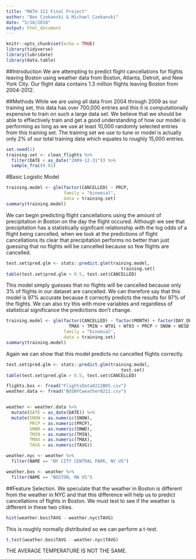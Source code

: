 ```yaml
---
title: "MATH 311 Final Project"
author: "Ben Czekanski & Michael Czekanski"
date: "5/18/2018"
output: html_document
---
```


```r
knitr::opts_chunk$set(echo = TRUE)
library(tidyverse)
library(lubridate)
library(data.table)
```

##Introduction
We are attempting to predict flight cancellations for flights leaving Boston using weather data from Boston, Atlanta, Detroit, and New York City. Our flight data contains 1.3 million flights leaving Boston from 2004-2012.


##Methods
While we are using all data from 2004 through 2009 as our training set, this data has over 700,000 entries and this it is computationally expensive to train on such a large data set. We believe that we should be able to effiectively train and get a good understanding of how our model is performing as long as we use at least 10,000 randomly selected entries from this training set. The training set we use to tune or model is actually only 2% of our total training data which equates to roughly 15,000 entries.
```r
set.seed(1)
training.set <- clean_flights %>%
  filter(DATE < as_date("2009-12-31")) %>%
  sample_frac(0.02)
```

#Basic Logistic Model

```r
training.model <- glm(factor(CANCELLED) ~ PRCP,
                      family = "binomial",
                      data = training.set)
summary(training.model)
```

We can begin predicting flight cancellations using the amount of precipitation in Boston on the day the flight occured. Although we see that precipitation has a statistically signifcant relationship with the log odds of a flight being cancelled, when we look at the predictions of flight cancellations its clear that precipitation performs no better than just guessing that no flights will be cancelled because so few flights are cancelled.

```r
test.set$pred.glm <- stats::predict.glm(training.model,
                                            training.set)
table(test.set$pred.glm > 0.5, test.set$CANCELLED)
```

This model simply guesses that no flights will be cancelled because only 3% of flights in our dataset are cancelled. We can therefore say that this model is 97% accurate because it correctly predicts the results for 97% of the flights. We can also try this with more variables and regardless of statistical significance the predictions don't change.

```r
training.model <- glm(factor(CANCELLED) ~ factor(MONTH) + factor(DAY_OF_WEEK) + DISTANCE + 
                        TMAX + TMIN + WT01 + WT03 + PRCP + SNOW + WESD,
                      family = "binomial",
                      data = training.set)
summary(training.model)
```

Again we can show that this model predicts no cancelled flights correctly.

```r
test.set$pred.glm <- stats::predict.glm(training.model,
                                            test.set)
table(test.set$pred.glm > 0.5, test.set$CANCELLED)
```
























```r
flights.bos <- fread("FlightsData0212BOS.csv")
weather.data <- fread("BOSNYCweather0212.csv")


weather <- weather.data %>%
  mutate(DATE = as_date(DATE)) %>%
  mutate(SNOW = as.numeric(SNOW),
         PRCP = as.numeric(PRCP),
         SNWD = as.numeric(SNWD),
         TMIN = as.numeric(TMIN),
         TMAX = as.numeric(TMAX),
         TAVG = as.numeric(TAVG))

weather.nyc <- weather %>%
  filter(NAME == "NY CITY CENTRAL PARK, NY US")

weather.bos <- weather %>%
  filter(NAME == "BOSTON, MA US")
```

##Feature Selection. 
We speculate that the weather in Boston is different from the weather in NYC and that this difference will help us to predict cancellations of flights in Boston. We must test to see if the weather is different in these two cities.
```r
hist(weather.bos$TAVG - weather.nyc$TAVG)
```

This is roughly normally distributed so we can perform a t-test.

```r
t.test(weather.bos$TAVG - weather.nyc$TAVG)
```

THE AVERAGE TEMPERATURE IS NOT THE SAME.